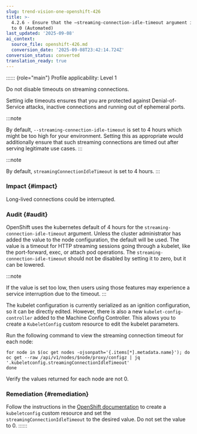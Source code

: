 ```yaml
---
slug: trend-vision-one-openshift-426
title: >-
  4.2.6 - Ensure that the –streaming-connection-idle-timeout argument is not set
  to 0 (Automated)
last_updated: '2025-09-08'
ai_context:
  source_file: openshift-426.md
  conversion_date: '2025-09-08T23:42:14.724Z'
conversion_status: converted
translation_ready: true
---
```


:::::: {role="main"}
Profile applicability: Level 1

Do not disable timeouts on streaming connections.

Setting idle timeouts ensures that you are protected against Denial-of-Service attacks, inactive connections and running out of ephemeral ports.

:::note

By default, `--streaming-connection-idle-timeout` is set to 4 hours which might be too high for your environment. Setting this as appropriate would additionally ensure that such streaming connections are timed out after serving legitimate use cases.
:::

:::note

By default, `streamingConnectionIdleTimeout` is set to 4 hours.
:::

### Impact {#impact}

Long-lived connections could be interrupted.

### Audit {#audit}

OpenShift uses the kubernetes default of 4 hours for the `streaming-connection-idle-timeout` argument. Unless the cluster administrator has added the value to the node configuration, the default will be used. The value is a timeout for HTTP streaming sessions going through a kubelet, like the port-forward, exec, or attach pod operations. The `streaming-connection-idle-timeout` should not be disabled by setting it to zero, but it can be lowered.

:::note

If the value is set too low, then users using those features may experience a service interruption due to the timeout.
:::

The kubelet configuration is currently serialized as an ignition configuration, so it can be directly edited. However, there is also a new `kubelet-config-controller` added to the Machine Config Controller. This allows you to create a `KubeletConfig` custom resource to edit the kubelet parameters.

Run the following command to view the streaming connection timeout for each node:

``` codeblock
for node in $(oc get nodes -ojsonpath='{.items[*].metadata.name}'); do
oc get --raw /api/v1/nodes/$node/proxy/configz | jq
'.kubeletconfig.streamingConnectionIdleTimeout'
done
```

Verify the values returned for each node are not 0.

### Remediation {#remediation}

Follow the instructions in the [OpenShift documentation](https://docs.openshift.com/container-platform/4.13/post_installation_configuration/machine-configuration-tasks.mdx) to create a `kubeletconfig` custom resource and set the `streamingConnectionIdleTimeout` to the desired value. Do not set the value to 0.
::::::
